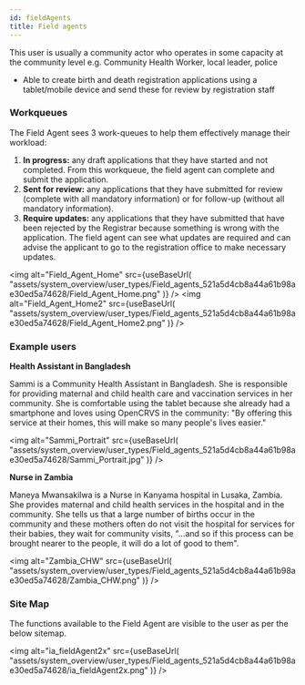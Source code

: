 ```yaml
---
id: fieldAgents
title: Field agents
---
```



This user is usually a community actor who operates in some capacity at the community level e.g. Community Health Worker, local leader, police

- Able to create birth and death registration applications using a tablet/mobile device and send these for review by registration staff

### Workqueues

The Field Agent sees 3 work-queues to help them effectively manage their workload:

1. **In progress:** any draft applications that they have started and not completed. From this workqueue, the field agent can complete and submit the application.
2. **Sent for review:** any applications that they have submitted for review (complete with all mandatory information) or for follow-up (without all mandatory information).
3. **Require updates:** any applications that they have submitted that have been rejected by the Registrar because something is wrong with the application. The field agent can see what updates are required and can advise the applicant to go to the registration office to make necessary updates.

<img
  alt="Field_Agent_Home"
  src={useBaseUrl(
    "assets/system_overview/user_types/Field_agents_521a5d4cb8a44a61b98ae30ed5a74628/Field_Agent_Home.png"
  )}
/>
<img
  alt="Field_Agent_Home2"
  src={useBaseUrl(
    "assets/system_overview/user_types/Field_agents_521a5d4cb8a44a61b98ae30ed5a74628/Field_Agent_Home2.png"
  )}
/>

### Example users

**Health Assistant in Bangladesh**

Sammi is a Community Health Assistant in Bangladesh. She is responsible for providing maternal and child health care and vaccination services in her community. She is comfortable using the tablet because she already had a smartphone and loves using OpenCRVS in the community: "By offering this service at their homes, this will make so many people's lives easier."

<img
  alt="Sammi_Portrait"
  src={useBaseUrl(
    "assets/system_overview/user_types/Field_agents_521a5d4cb8a44a61b98ae30ed5a74628/Sammi_Portrait.jpg"
  )}
/>

**Nurse in Zambia**

Maneya Mwansakilwa is a Nurse in Kanyama hospital in Lusaka, Zambia. She provides maternal and child health services in the hospital and in the community. She tells us that a large number of births occur in the community and these mothers often do not visit the hospital for services for their babies, they wait for community visits, "...and so if this process can be brought nearer to the people, it will do a lot of good to them".

<img
  alt="Zambia_CHW"
  src={useBaseUrl(
    "assets/system_overview/user_types/Field_agents_521a5d4cb8a44a61b98ae30ed5a74628/Zambia_CHW.png"
  )}
/>

### Site Map

The functions available to the Field Agent are visible to the user as per the below sitemap.

<img
  alt="ia_fieldAgent2x"
  src={useBaseUrl(
    "assets/system_overview/user_types/Field_agents_521a5d4cb8a44a61b98ae30ed5a74628/ia_fieldAgent2x.png"
  )}
/>
